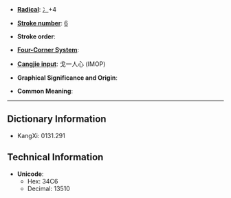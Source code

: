* '''[[Wiktionary:Chinese radical index| Radical]]''': [[Wiktionary:Chinese radical index 冫|冫]]+4

* '''[[Wiktionary:Chinese total strokes index|Stroke number]]''': [[Wiktionary:Chinese total strokes index 6|6]]

* '''Stroke order''': 

* '''[[Wiktionary:Chinese four corner index|Four-Corner System]]''': 

* '''[[Wiktionary:Chinese Cangjie index|Cangjie input]]''': 戈一人心 (IMOP)

* '''Graphical Significance and Origin''': 

* '''Common Meaning''': 

----

== Dictionary Information ==

* KangXi: 0131.291

== Technical Information ==

* '''Unicode''':
** Hex: 34C6
** Decimal: 13510